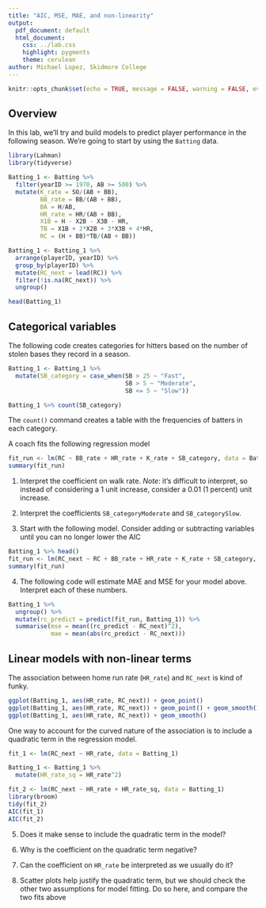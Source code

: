 ---
title: "AIC, MSE, MAE, and non-linearity"
output:
  pdf_document: default
  html_document:
    css: ../lab.css
    highlight: pygments
    theme: cerulean
author: Michael Lopez, Skidmore College
---


```{r setup, include=FALSE}
knitr::opts_chunk$set(echo = TRUE, message = FALSE, warning = FALSE, eval = FALSE)
```

## Overview

In this lab, we'll try and build models to predict player performance in the following season. We're going to start by using the `Batting` data.

```{r, eval = FALSE}
library(Lahman)
library(tidyverse)
```


```{r, eval = FALSE}
Batting_1 <- Batting %>% 
  filter(yearID >= 1970, AB >= 500) %>% 
  mutate(K_rate = SO/(AB + BB), 
         BB_rate = BB/(AB + BB), 
         BA = H/AB, 
         HR_rate = HR/(AB + BB),
         X1B = H - X2B - X3B - HR, 
         TB = X1B + 2*X2B + 3*X3B + 4*HR, 
         RC = (H + BB)*TB/(AB + BB))

Batting_1 <- Batting_1 %>% 
  arrange(playerID, yearID) %>% 
  group_by(playerID) %>% 
  mutate(RC_next = lead(RC)) %>% 
  filter(!is.na(RC_next)) %>% 
  ungroup()

head(Batting_1)
```

## Categorical variables

The following code creates categories for hitters based on the number of stolen bases they record in a season.

```{r}
Batting_1 <- Batting_1 %>% 
  mutate(SB_category = case_when(SB > 25 ~ "Fast", 
                                 SB > 5 ~ "Moderate", 
                                 SB <= 5 ~ "Slow"))

Batting_1 %>% count(SB_category)
```

The `count()` command creates a table with the frequencies of batters in each category.

A coach fits the following regression model

```{r}
fit_run <- lm(RC ~ BB_rate + HR_rate + K_rate + SB_category, data = Batting_1)
summary(fit_run)
```

1. Interpret the coefficient on walk rate. *Note*: it's difficult to interpret, so instead of considering a 1 unit increase, consider a 0.01 (1 percent) unit increase.

2. Interpret the coefficients `SB_categoryModerate` and `SB_categorySlow`. 

3. Start with the following model. Consider adding or subtracting variables until you can no longer lower the AIC

```{r}
Batting_1 %>% head()
fit_run <- lm(RC_next ~ RC + BB_rate + HR_rate + K_rate + SB_category, data = Batting_1)
summary(fit_run)
```

4. The following code will estimate MAE and MSE for your model above. Interpret each of these numbers.

```{r}
Batting_1 %>% 
  ungroup() %>% 
  mutate(rc_predict = predict(fit_run, Batting_1)) %>% 
  summarise(mse = mean((rc_predict - RC_next)^2), 
            mae = mean(abs(rc_predict - RC_next)))
```

## Linear models with non-linear terms

The association between home run rate (`HR_rate`) and `RC_next` is kind of funky.

```{r}
ggplot(Batting_1, aes(HR_rate, RC_next)) + geom_point()
ggplot(Batting_1, aes(HR_rate, RC_next)) + geom_point() + geom_smooth() 
ggplot(Batting_1, aes(HR_rate, RC_next)) + geom_smooth()
```

One way to account for the curved nature of the association is to include a quadratic term in the regression model.

```{r}
fit_1 <- lm(RC_next ~ HR_rate, data = Batting_1)

Batting_1 <- Batting_1 %>% 
  mutate(HR_rate_sq = HR_rate^2)

fit_2 <- lm(RC_next ~ HR_rate + HR_rate_sq, data = Batting_1)
library(broom)
tidy(fit_2)
AIC(fit_1)
AIC(fit_2)
```

5. Does it make sense to include the quadratic term in the model? 

6. Why is the coefficient on the quadratic term negative?

7. Can the coefficient on `HR_rate` be interpreted as we usually do it?

8. Scatter plots help justify the quadratic term, but we should check the other two assumptions for model fitting. Do so here, and compare the two fits above

